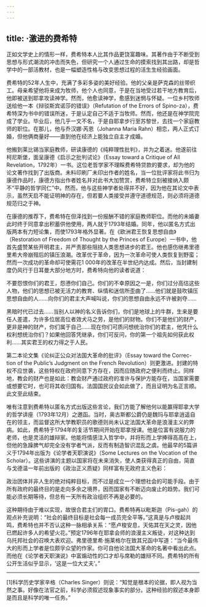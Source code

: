 ```yaml
---
---
---
```

title: ·激进的费希特
---




正如文学史上的情形一样，费希特本人比其作品更饶富趣味。其著作由于不断受到思想与形式潮流的冲击而失色，但研究一个人通过生命的摸索找到其出路，却是哲学中的一部活教材，也是一幅塑造性格与改变思想过程的活生生经验画面。

费希特的52年人生中，充满了多彩多姿的美好经验。他的父亲是萨克森的丝带织工。母亲希望他将来成为牧师，他个人也同意，于是在当地受过若干地方教育后，他即被送到耶拿攻读神学。然而，他愈读神学，愈感到迷惘与怀疑。一位乡村牧师送给他一本《辩驳斯宾诺莎的错误》（Refutation of the Errors of Spino-za），费希特深为书中的错误所迷，于是认定自己不适于当牧师。然而，他还是在神学院完成了学业。毕业后，他几乎一文不名，于是自耶拿步行至苏黎世，去找一个家庭教师的职位。在那儿，他与乔汉娜·芮恩（Johanna Maria Rahn）相恋，两人正式订婚，但他俩商量好——直到他在经济上能独立自主才成婚。

他搬到莱比锡当家庭教师，研读康德的《纯粹理性批判》，并为之着迷。他遂前往柯尼斯堡，面呈康德《启示之批判试论》（Essay toward a Critique of All Revelation，1792年）一书。这位老哲学家不理睬费希特贷款的要求，却为他的论文著作找到了出版商。未料印刷厂未印出作者的姓名，当一位批评家将此书归为康德作品时，康德方指出作者姓名并对此书大加赞赏，费希特立刻被接纳入颇不“平静的哲学同仁”中。然而，他与这些神学者处得并不好，因为他在其论文中表示，虽然天启不能证明神的存在，但若要人类接受并遵守道德规范，则必须将道德规范归之于神。

在康德的推荐下，费希特在但泽找到一份报酬不错的家庭教师职位。而他的未婚妻此时终于同意拿出积蓄供他使用，两人就于1793年结婚。同年，他以匿名方式出版两本有力短论集，而使1793年格外显著。在《欧洲君王恢复思想自由》（Restoration of Freedom of Thought by the Princes of Europe）一书中，他首先盛赞某些开明君主，并严责那些阻挠人类思想进步的君王。他也感伤继弗里德里希大帝崩殂后的镇压浪潮。改革优于革命，因为一次革命可使人类恢复到野蛮；然而一次成功的革命却可使需花1 000年的改革在半世纪内达成。然后，当封建制度仍风行于日耳曼大部分地方时，费希特向他的读者说道：

不要怨恨你们的君王，怨懑你们自己。你们的不幸原因之一是，你们过分高估这些人物，他们的思想已被无活力的教育、纵情和迷信所歪曲了……他们就是鼓吹镇压思想自由的人……向你们的君主大声喊叫说，你们的思想自由永远不许被剥夺……

黑暗时代已过去……当别人以神的名义告诉你们，你们是地球上的牛群，生来是要任人差遣，为许多位居高位者效犬马之劳，是他们的财物。你们不是他们的财产，更非是神的财产，你们属于自己……现在你们可质问想统治你们的君主，他凭什么权利想统治你们？如果他回答凭继承，你们可反问，你的第一个祖先如何获此权利……其实君王的权力得之于人民。



第二本论文集《论纠正公众对法国大革命的批评》（Essay toward the Correc-tion of the Public’s Judgment on the French Revolution）则更激进。封建的特权不应世袭，这些特权在政府同意下方存在，因而应随政府之便利而终止。同样地，教会的财产也是如此：教会财产通过政府的准许与保护方能存在，当国家需要或想要它时，也可将其收归国有。法国国民议会如此做了，而且证明为名正言顺。此文至此结束。

唯有注意到费希特以匿名方式出版这些言论，我们方能了解他何以能赢得耶拿大学的哲学讲座（1793年12月）之邀函。当时，奥古斯都公爵仍是魏玛与耶拿逍遥自在的领主，而监督这所大学教职员的歌德则尚未认定法国大革命是浪漫主义的弊病。如此，费希特于1794年的复活节期间开始在耶拿授课。他是位富有说服力的老师，也是灵活的雄辩家。他能将情感注入哲学中，并将形而上学捧得高高在上，但他的急躁脾气却完全没有学者气派，反而有制造智识混乱之虞。他最早的5篇讲义于1794年出版为《论学者天职演说》（Some Lectures on the Vocation of the Scholar）。这些讲演的主题以国家将在未来消失，使人类获得真正的自由，简直与戈德温一年前出版的《政治正义质疑》同样富有无政府主义色彩：

政治团体并非人生的绝对纯粹目标，而不过是成立一个理想社会的可能手段。由于所有政府的最终目的是走向多余之境界，因而国家有不断迈向废止的趋势。我们可能必须长期等待，但总有一天所有政治组织不再是必要的。



这种期待由于难以实现，故很合君主们的胃口。费希特再以毗斯迦（Pis-gah）的观点补充说明：“社会的最终目标是社会每一成员完全平等。”这真是与卢梭起共鸣，费希特也并不否认这种一脉相承关系：“愿卢梭安息，天佑其在天之灵，因他已燃起许多人的希望火花。”预定1796年在耶拿会师的浪漫主义叛徒，对这种达到乌托邦社会的召唤大表欢迎。弗里德里希·施莱格尔在致其兄函中写道：“当今最伟大的形而上学者是位颇孚众望的作家。你可自他论法国大革命的名著中看出此点。而他在《论学者天职演说》中富煽动性的口才却与席勒的雄辩不同。费希特的所有公开生活似乎显示，‘这是一位大丈夫’。”



* * *



[1]科学历史学家辛格（Charles Singer）则说：“知觉是根本的论据，即人视为当然之事。好像在法官之前，科学必须叙述现象事实的部分。这种经验的叙述本身即是而且是科学的唯一任务。”